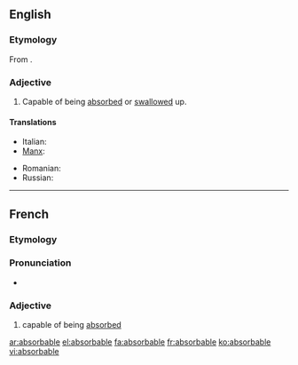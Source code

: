 ==English==

===Etymology===
From {{etyl|fr}} {{term|absorbable|lang=fr}}.

===Adjective===
{{infl|en|adjective}}

# Capable of being [[absorbed]] or [[swallow]]ed up.

====Translations====
{{trans-top|capable of being absorbed}}
* Italian: {{t|it|assorbibile}}
* [[Manx]]: {{t|gv|yn-sooit}}
{{trans-mid}}
* Romanian: {{t|ro|absorbibil|m|n}}
* Russian: {{t|ru|абсорбируемый|tr=absorbírujemyj|sc=Cyrl}}
{{trans-bottom}}

----

==French==

===Etymology===
{{suffix|absorber|able|lang=fr}}

===Pronunciation===
* {{IPA|/ap.sɔʁ.babl/|lang=fr}}

===Adjective===
{{fr-adj-mf}}

# capable of being [[absorb]]ed

[[ar:absorbable]]
[[el:absorbable]]
[[fa:absorbable]]
[[fr:absorbable]]
[[ko:absorbable]]
[[vi:absorbable]]